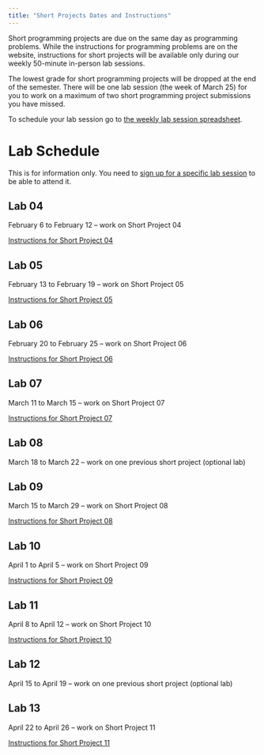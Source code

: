 ```yaml
---
title: "Short Projects Dates and Instructions"
---
```


Short programming projects are due on the same day as programming problems. While the instructions for programming problems are on the website, instructions for short projects will be available only during our weekly 50-minute in-person lab sessions. 

The lowest grade for short programming projects will be dropped at the end of the semester. There will be one lab session (the week of March 25) for you to work on a maximum of two short programming project submissions you have missed.

To schedule your lab session go to [the weekly lab session spreadsheet](https://docs.google.com/spreadsheets/d/1mS3H-8GyLHb__rZaf9j66khmkncQgeqEXfyVk2l0sNo/edit?usp=sharing).

# Lab Schedule

This is for information only. You need to [sign up for a specific lab session](https://docs.google.com/spreadsheets/d/1mS3H-8GyLHb__rZaf9j66khmkncQgeqEXfyVk2l0sNo/edit?usp=sharing) to be able to attend it.

## Lab 04

February 6 to February 12 -- work on Short Project 04

[Instructions for Short Project 04](https://adrianapicoral.com/csc-110/pBT6ULZ1Lk.html)

## Lab 05

February 13 to February 19 -- work on Short Project 05


[Instructions for Short Project 05](https://adrianapicoral.com/csc-110/WA7aUvXjfV.html)

## Lab 06

February 20 to February 25 -- work on Short Project 06

[Instructions for Short Project 06](https://adrianapicoral.com/csc-110/IWjLyyIYd1.html)

## Lab 07

March 11 to March 15 -- work on Short Project 07

[Instructions for Short Project 07](https://adrianapicoral.com/csc-110/wncjVfMUSy.html)

## Lab 08

March 18 to March 22 --  work on one previous short project (optional lab)

## Lab 09

March 15 to March 29 -- work on Short Project 08

[Instructions for Short Project 08](https://adrianapicoral.com/csc-110/cINZGYO27Q.html)

## Lab 10

April 1 to April 5 -- work on Short Project 09

[Instructions for Short Project 09](https://adrianapicoral.com/csc-110/5ZNc2NEebu.html)

## Lab 11

April 8 to April 12 -- work on Short Project 10

[Instructions for Short Project 10](https://adrianapicoral.com/csc-110/FQthkpyHfi.html)

## Lab 12

April 15 to April 19 --  work on one previous short project (optional lab)

## Lab 13

April 22 to April 26 -- work on Short Project 11

[Instructions for Short Project 11](https://adrianapicoral.com/csc-110/suIyOODHYh.html)